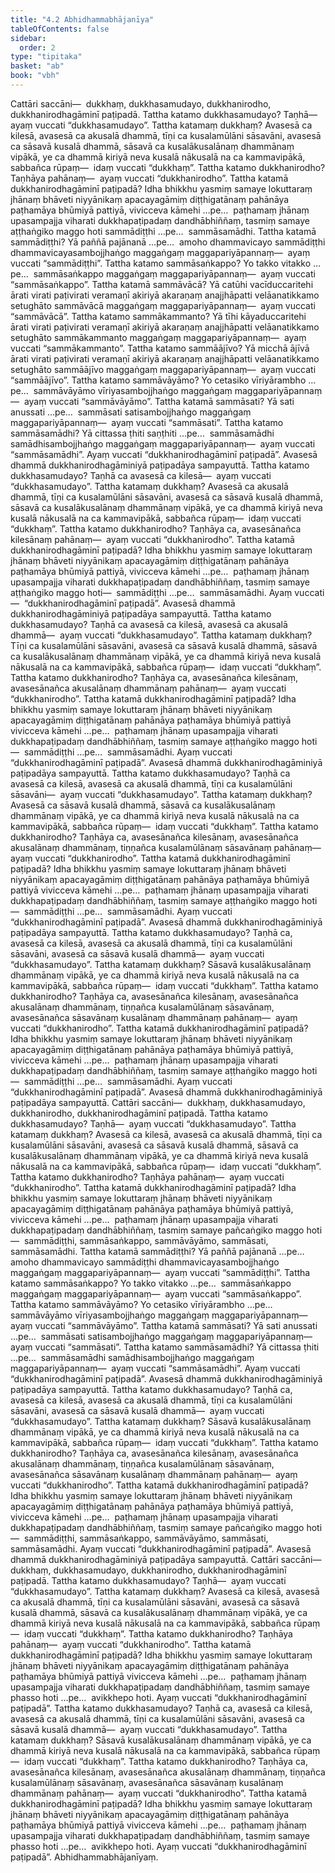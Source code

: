 ```yaml
---
title: "4.2 Abhidhammabhājanīya"
tableOfContents: false
sidebar:
  order: 2
type: "tipitaka"
basket: "ab"
book: "vbh"
---
```



<DynamicBreadcrumb />

<Division number="206" book="vbh">

<Paragraph number="767" book="vbh">
Cattāri saccāni—  dukkhaṃ, dukkhasamudayo, dukkhanirodho, dukkhanirodhagāminī paṭipadā.
</Paragraph>

<Paragraph number="768" book="vbh">
Tattha katamo dukkhasamudayo? Taṇhā—  ayaṃ vuccati “dukkhasamudayo”.
</Paragraph>

<Paragraph number="769" book="vbh">
Tattha katamaṃ dukkhaṃ? Avasesā ca kilesā, avasesā ca akusalā dhammā, tīṇi ca kusalamūlāni sāsavāni, avasesā ca sāsavā kusalā dhammā, sāsavā ca kusalākusalānaṃ dhammānaṃ vipākā, ye ca dhammā kiriyā neva kusalā nākusalā na ca kammavipākā, sabbañca rūpaṃ—  idaṃ vuccati “dukkhaṃ”.
</Paragraph>

<Paragraph number="770" book="vbh">
Tattha katamo dukkhanirodho? Taṇhāya pahānaṃ—  ayaṃ vuccati “dukkhanirodho”.
</Paragraph>

<Paragraph number="771" book="vbh">
Tattha katamā dukkhanirodhagāminī paṭipadā? Idha bhikkhu yasmiṃ samaye lokuttaraṃ jhānaṃ bhāveti niyyānikaṃ apacayagāmiṃ diṭṭhigatānaṃ pahānāya paṭhamāya bhūmiyā pattiyā, vivicceva kāmehi …pe…  paṭhamaṃ jhānaṃ upasampajja viharati dukkhapaṭipadaṃ dandhābhiññaṃ, tasmiṃ samaye aṭṭhaṅgiko maggo hoti sammādiṭṭhi …pe…  sammāsamādhi.
</Paragraph>

<Paragraph number="772" book="vbh">
Tattha katamā sammādiṭṭhi? Yā paññā pajānanā …pe…  amoho dhammavicayo sammādiṭṭhi dhammavicayasambojjhaṅgo maggaṅgaṃ maggapariyāpannaṃ—  ayaṃ vuccati “sammādiṭṭhi”.
</Paragraph>

<Paragraph number="773" book="vbh">
Tattha katamo sammāsaṅkappo? Yo takko vitakko …pe…  sammāsaṅkappo maggaṅgaṃ maggapariyāpannaṃ—  ayaṃ vuccati “sammāsaṅkappo”.
</Paragraph>

<Paragraph number="774" book="vbh">
Tattha katamā sammāvācā? Yā catūhi vacīduccaritehi ārati virati paṭivirati veramaṇī akiriyā akaraṇaṃ anajjhāpatti velāanatikkamo setughāto sammāvācā maggaṅgaṃ maggapariyāpannaṃ—  ayaṃ vuccati “sammāvācā”.
</Paragraph>

<Paragraph number="775" book="vbh">
Tattha katamo sammākammanto? Yā tīhi kāyaduccaritehi ārati virati paṭivirati veramaṇī akiriyā akaraṇaṃ anajjhāpatti velāanatikkamo setughāto sammākammanto maggaṅgaṃ maggapariyāpannaṃ—  ayaṃ vuccati “sammākammanto”.
</Paragraph>

<Paragraph number="776" book="vbh">
Tattha katamo sammāājīvo? Yā micchā ājīvā ārati virati paṭivirati veramaṇī akiriyā akaraṇaṃ anajjhāpatti velāanatikkamo setughāto sammāājīvo maggaṅgaṃ maggapariyāpannaṃ—  ayaṃ vuccati “sammāājīvo”.
</Paragraph>

<Paragraph number="777" book="vbh">
Tattha katamo sammāvāyāmo? Yo cetasiko vīriyārambho …pe…  sammāvāyāmo vīriyasambojjhaṅgo maggaṅgaṃ maggapariyāpannaṃ—  ayaṃ vuccati “sammāvāyāmo”.
</Paragraph>

<Paragraph number="778" book="vbh">
Tattha katamā sammāsati? Yā sati anussati …pe…  sammāsati satisambojjhaṅgo maggaṅgaṃ maggapariyāpannaṃ—  ayaṃ vuccati “sammāsati”.
</Paragraph>

<Paragraph number="779" book="vbh">
Tattha katamo sammāsamādhi? Yā cittassa ṭhiti saṇṭhiti …pe…  sammāsamādhi samādhisambojjhaṅgo maggaṅgaṃ maggapariyāpannaṃ—  ayaṃ vuccati “sammāsamādhi”. Ayaṃ vuccati “dukkhanirodhagāminī paṭipadā”. Avasesā dhammā dukkhanirodhagāminiyā paṭipadāya sampayuttā.
</Paragraph>

</Division>
<Division number="207" book="vbh">

<Paragraph number="780" book="vbh">
Tattha katamo dukkhasamudayo? Taṇhā ca avasesā ca kilesā—  ayaṃ vuccati “dukkhasamudayo”.
</Paragraph>

<Paragraph number="781" book="vbh">
Tattha katamaṃ dukkhaṃ? Avasesā ca akusalā dhammā, tīṇi ca kusalamūlāni sāsavāni, avasesā ca sāsavā kusalā dhammā, sāsavā ca kusalākusalānaṃ dhammānaṃ vipākā, ye ca dhammā kiriyā neva kusalā nākusalā na ca kammavipākā, sabbañca rūpaṃ—  idaṃ vuccati “dukkhaṃ”.
</Paragraph>

<Paragraph number="782" book="vbh">
Tattha katamo dukkhanirodho? Taṇhāya ca, avasesānañca kilesānaṃ pahānaṃ—  ayaṃ vuccati “dukkhanirodho”.
</Paragraph>

<Paragraph number="783" book="vbh">
Tattha katamā dukkhanirodhagāminī paṭipadā? Idha bhikkhu yasmiṃ samaye lokuttaraṃ jhānaṃ bhāveti niyyānikaṃ apacayagāmiṃ diṭṭhigatānaṃ pahānāya paṭhamāya bhūmiyā pattiyā, vivicceva kāmehi …pe…  paṭhamaṃ jhānaṃ upasampajja viharati dukkhapaṭipadaṃ dandhābhiññaṃ, tasmiṃ samaye aṭṭhaṅgiko maggo hoti—  sammādiṭṭhi …pe…  sammāsamādhi. Ayaṃ vuccati—  “dukkhanirodhagāminī paṭipadā”. Avasesā dhammā dukkhanirodhagāminiyā paṭipadāya sampayuttā.
</Paragraph>

</Division>
<Division number="208" book="vbh">

<Paragraph number="784" book="vbh">
Tattha katamo dukkhasamudayo? Taṇhā ca avasesā ca kilesā, avasesā ca akusalā dhammā—  ayaṃ vuccati “dukkhasamudayo”.
</Paragraph>

<Paragraph number="785" book="vbh">
Tattha katamaṃ dukkhaṃ? Tīṇi ca kusalamūlāni sāsavāni, avasesā ca sāsavā kusalā dhammā, sāsavā ca kusalākusalānaṃ dhammānaṃ vipākā, ye ca dhammā kiriyā neva kusalā nākusalā na ca kammavipākā, sabbañca rūpaṃ—  idaṃ vuccati “dukkhaṃ”.
</Paragraph>

<Paragraph number="786" book="vbh">
Tattha katamo dukkhanirodho? Taṇhāya ca, avasesānañca kilesānaṃ, avasesānañca akusalānaṃ dhammānaṃ pahānaṃ—  ayaṃ vuccati “dukkhanirodho”.
</Paragraph>

<Paragraph number="787" book="vbh">
Tattha katamā dukkhanirodhagāminī paṭipadā? Idha bhikkhu yasmiṃ samaye lokuttaraṃ jhānaṃ bhāveti niyyānikaṃ apacayagāmiṃ diṭṭhigatānaṃ pahānāya paṭhamāya bhūmiyā pattiyā vivicceva kāmehi …pe…  paṭhamaṃ jhānaṃ upasampajja viharati dukkhapaṭipadaṃ dandhābhiññaṃ, tasmiṃ samaye aṭṭhaṅgiko maggo hoti—  sammādiṭṭhi …pe…  sammāsamādhi. Ayaṃ vuccati “dukkhanirodhagāminī paṭipadā”. Avasesā dhammā dukkhanirodhagāminiyā paṭipadāya sampayuttā.
</Paragraph>

</Division>
<Division number="209" book="vbh">

<Paragraph number="788" book="vbh">
Tattha katamo dukkhasamudayo? Taṇhā ca avasesā ca kilesā, avasesā ca akusalā dhammā, tīṇi ca kusalamūlāni sāsavāni—  ayaṃ vuccati “dukkhasamudayo”.
</Paragraph>

<Paragraph number="789" book="vbh">
Tattha katamaṃ dukkhaṃ? Avasesā ca sāsavā kusalā dhammā, sāsavā ca kusalākusalānaṃ dhammānaṃ vipākā, ye ca dhammā kiriyā neva kusalā nākusalā na ca kammavipākā, sabbañca rūpaṃ—  idaṃ vuccati “dukkhaṃ”.
</Paragraph>

<Paragraph number="790" book="vbh">
Tattha katamo dukkhanirodho? Taṇhāya ca, avasesānañca kilesānaṃ, avasesānañca akusalānaṃ dhammānaṃ, tiṇṇañca kusalamūlānaṃ sāsavānaṃ pahānaṃ—  ayaṃ vuccati “dukkhanirodho”.
</Paragraph>

<Paragraph number="791" book="vbh">
Tattha katamā dukkhanirodhagāminī paṭipadā? Idha bhikkhu yasmiṃ samaye lokuttaraṃ jhānaṃ bhāveti niyyānikaṃ apacayagāmiṃ diṭṭhigatānaṃ pahānāya paṭhamāya bhūmiyā pattiyā vivicceva kāmehi …pe…  paṭhamaṃ jhānaṃ upasampajja viharati dukkhapaṭipadaṃ dandhābhiññaṃ, tasmiṃ samaye aṭṭhaṅgiko maggo hoti—  sammādiṭṭhi …pe…  sammāsamādhi. Ayaṃ vuccati “dukkhanirodhagāminī paṭipadā”. Avasesā dhammā dukkhanirodhagāminiyā paṭipadāya sampayuttā.
</Paragraph>

</Division>
<Division number="210" book="vbh">

<Paragraph number="792" book="vbh">
Tattha katamo dukkhasamudayo? Taṇhā ca, avasesā ca kilesā, avasesā ca akusalā dhammā, tīṇi ca kusalamūlāni sāsavāni, avasesā ca sāsavā kusalā dhammā—  ayaṃ vuccati “dukkhasamudayo”.
</Paragraph>

<Paragraph number="793" book="vbh">
Tattha katamaṃ dukkhaṃ? Sāsavā kusalākusalānaṃ dhammānaṃ vipākā, ye ca dhammā kiriyā neva kusalā nākusalā na ca kammavipākā, sabbañca rūpaṃ—  idaṃ vuccati “dukkhaṃ”.
</Paragraph>

<Paragraph number="794" book="vbh">
Tattha katamo dukkhanirodho? Taṇhāya ca, avasesānañca kilesānaṃ, avasesānañca akusalānaṃ dhammānaṃ, tiṇṇañca kusalamūlānaṃ sāsavānaṃ, avasesānañca sāsavānaṃ kusalānaṃ dhammānaṃ pahānaṃ—  ayaṃ vuccati “dukkhanirodho”.
</Paragraph>

<Paragraph number="795" book="vbh">
Tattha katamā dukkhanirodhagāminī paṭipadā? Idha bhikkhu yasmiṃ samaye lokuttaraṃ jhānaṃ bhāveti niyyānikaṃ apacayagāmiṃ diṭṭhigatānaṃ pahānāya paṭhamāya bhūmiyā pattiyā, vivicceva kāmehi …pe…  paṭhamaṃ jhānaṃ upasampajja viharati dukkhapaṭipadaṃ dandhābhiññaṃ, tasmiṃ samaye aṭṭhaṅgiko maggo hoti—  sammādiṭṭhi …pe…  sammāsamādhi. Ayaṃ vuccati “dukkhanirodhagāminī paṭipadā”. Avasesā dhammā dukkhanirodhagāminiyā paṭipadāya sampayuttā.
</Paragraph>

</Division>
<Division number="211" book="vbh">

<Paragraph number="796" book="vbh">
Cattāri saccāni—  dukkhaṃ, dukkhasamudayo, dukkhanirodho, dukkhanirodhagāminī paṭipadā.
</Paragraph>

<Paragraph number="797" book="vbh">
Tattha katamo dukkhasamudayo? Taṇhā—  ayaṃ vuccati “dukkhasamudayo”.
</Paragraph>

<Paragraph number="798" book="vbh">
Tattha katamaṃ dukkhaṃ? Avasesā ca kilesā, avasesā ca akusalā dhammā, tīṇi ca kusalamūlāni sāsavāni, avasesā ca sāsavā kusalā dhammā, sāsavā ca kusalākusalānaṃ dhammānaṃ vipākā, ye ca dhammā kiriyā neva kusalā nākusalā na ca kammavipākā, sabbañca rūpaṃ—  idaṃ vuccati “dukkhaṃ”.
</Paragraph>

<Paragraph number="799" book="vbh">
Tattha katamo dukkhanirodho? Taṇhāya pahānaṃ—  ayaṃ vuccati “dukkhanirodho”.
</Paragraph>

<Paragraph number="800" book="vbh">
Tattha katamā dukkhanirodhagāminī paṭipadā? Idha bhikkhu yasmiṃ samaye lokuttaraṃ jhānaṃ bhāveti niyyānikaṃ apacayagāmiṃ diṭṭhigatānaṃ pahānāya paṭhamāya bhūmiyā pattiyā, vivicceva kāmehi …pe…  paṭhamaṃ jhānaṃ upasampajja viharati dukkhapaṭipadaṃ dandhābhiññaṃ, tasmiṃ samaye pañcaṅgiko maggo hoti—  sammādiṭṭhi, sammāsaṅkappo, sammāvāyāmo, sammāsati, sammāsamādhi.
</Paragraph>

<Paragraph number="801" book="vbh">
Tattha katamā sammādiṭṭhi? Yā paññā pajānanā …pe…  amoho dhammavicayo sammādiṭṭhi dhammavicayasambojjhaṅgo maggaṅgaṃ maggapariyāpannaṃ—  ayaṃ vuccati “sammādiṭṭhi”.
</Paragraph>

<Paragraph number="802" book="vbh">
Tattha katamo sammāsaṅkappo? Yo takko vitakko …pe…  sammāsaṅkappo maggaṅgaṃ maggapariyāpannaṃ—  ayaṃ vuccati “sammāsaṅkappo”.
</Paragraph>

<Paragraph number="803" book="vbh">
Tattha katamo sammāvāyāmo? Yo cetasiko vīriyārambho …pe…  sammāvāyāmo vīriyasambojjhaṅgo maggaṅgaṃ maggapariyāpannaṃ—  ayaṃ vuccati “sammāvāyāmo”.
</Paragraph>

<Paragraph number="804" book="vbh">
Tattha katamā sammāsati? Yā sati anussati …pe…  sammāsati satisambojjhaṅgo maggaṅgaṃ maggapariyāpannaṃ—  ayaṃ vuccati “sammāsati”.
</Paragraph>

<Paragraph number="805" book="vbh">
Tattha katamo sammāsamādhi? Yā cittassa ṭhiti …pe…  sammāsamādhi samādhisambojjhaṅgo maggaṅgaṃ maggapariyāpannaṃ—  ayaṃ vuccati “sammāsamādhi”. Ayaṃ vuccati “dukkhanirodhagāminī paṭipadā”. Avasesā dhammā dukkhanirodhagāminiyā paṭipadāya sampayuttā.
</Paragraph>

</Division>
<Division number="212" book="vbh">

<Paragraph number="806" book="vbh">
Tattha katamo dukkhasamudayo? Taṇhā ca, avasesā ca kilesā, avasesā ca akusalā dhammā, tīṇi ca kusalamūlāni sāsavāni, avasesā ca sāsavā kusalā dhammā—  ayaṃ vuccati “dukkhasamudayo”.
</Paragraph>

<Paragraph number="807" book="vbh">
Tattha katamaṃ dukkhaṃ? Sāsavā kusalākusalānaṃ dhammānaṃ vipākā, ye ca dhammā kiriyā neva kusalā nākusalā na ca kammavipākā, sabbañca rūpaṃ—  idaṃ vuccati “dukkhaṃ”.
</Paragraph>

<Paragraph number="808" book="vbh">
Tattha katamo dukkhanirodho? Taṇhāya ca, avasesānañca kilesānaṃ, avasesānañca akusalānaṃ dhammānaṃ, tiṇṇañca kusalamūlānaṃ sāsavānaṃ, avasesānañca sāsavānaṃ kusalānaṃ dhammānaṃ pahānaṃ—  ayaṃ vuccati “dukkhanirodho”.
</Paragraph>

<Paragraph number="809" book="vbh">
Tattha katamā dukkhanirodhagāminī paṭipadā? Idha bhikkhu yasmiṃ samaye lokuttaraṃ jhānaṃ bhāveti niyyānikaṃ apacayagāmiṃ diṭṭhigatānaṃ pahānāya paṭhamāya bhūmiyā pattiyā, vivicceva kāmehi …pe…  paṭhamaṃ jhānaṃ upasampajja viharati dukkhapaṭipadaṃ dandhābhiññaṃ, tasmiṃ samaye pañcaṅgiko maggo hoti—  sammādiṭṭhi, sammāsaṅkappo, sammāvāyāmo, sammāsati, sammāsamādhi. Ayaṃ vuccati “dukkhanirodhagāminī paṭipadā”. Avasesā dhammā dukkhanirodhagāminiyā paṭipadāya sampayuttā.
</Paragraph>

</Division>
<Division number="213" book="vbh">

<Paragraph number="810" book="vbh">
Cattāri saccāni—  dukkhaṃ, dukkhasamudayo, dukkhanirodho, dukkhanirodhagāminī paṭipadā.
</Paragraph>

<Paragraph number="811" book="vbh">
Tattha katamo dukkhasamudayo? Taṇhā—  ayaṃ vuccati “dukkhasamudayo”.
</Paragraph>

<Paragraph number="812" book="vbh">
Tattha katamaṃ dukkhaṃ? Avasesā ca kilesā, avasesā ca akusalā dhammā, tīṇi ca kusalamūlāni sāsavāni, avasesā ca sāsavā kusalā dhammā, sāsavā ca kusalākusalānaṃ dhammānaṃ vipākā, ye ca dhammā kiriyā neva kusalā nākusalā na ca kammavipākā, sabbañca rūpaṃ—  idaṃ vuccati “dukkhaṃ”.
</Paragraph>

<Paragraph number="813" book="vbh">
Tattha katamo dukkhanirodho? Taṇhāya pahānaṃ—  ayaṃ vuccati “dukkhanirodho”.
</Paragraph>

<Paragraph number="814" book="vbh">
Tattha katamā dukkhanirodhagāminī paṭipadā? Idha bhikkhu yasmiṃ samaye lokuttaraṃ jhānaṃ bhāveti niyyānikaṃ apacayagāmiṃ diṭṭhigatānaṃ pahānāya paṭhamāya bhūmiyā pattiyā vivicceva kāmehi …pe…  paṭhamaṃ jhānaṃ upasampajja viharati dukkhapaṭipadaṃ dandhābhiññaṃ, tasmiṃ samaye phasso hoti …pe…  avikkhepo hoti. Ayaṃ vuccati “dukkhanirodhagāminī paṭipadā”.
</Paragraph>

</Division>
<Division number="214" book="vbh">

<Paragraph number="815" book="vbh">
Tattha katamo dukkhasamudayo? Taṇhā ca, avasesā ca kilesā, avasesā ca akusalā dhammā, tīṇi ca kusalamūlāni sāsavāni, avasesā ca sāsavā kusalā dhammā—  ayaṃ vuccati “dukkhasamudayo”.
</Paragraph>

<Paragraph number="816" book="vbh">
Tattha katamaṃ dukkhaṃ? Sāsavā kusalākusalānaṃ dhammānaṃ vipākā, ye ca dhammā kiriyā neva kusalā nākusalā na ca kammavipākā, sabbañca rūpaṃ—  idaṃ vuccati “dukkhaṃ”.
</Paragraph>

<Paragraph number="817" book="vbh">
Tattha katamo dukkhanirodho? Taṇhāya ca, avasesānañca kilesānaṃ, avasesānañca akusalānaṃ dhammānaṃ, tiṇṇañca kusalamūlānaṃ sāsavānaṃ, avasesānañca sāsavānaṃ kusalānaṃ dhammānaṃ pahānaṃ—  ayaṃ vuccati “dukkhanirodho”.
</Paragraph>

<Paragraph number="818" book="vbh">
Tattha katamā dukkhanirodhagāminī paṭipadā? Idha bhikkhu yasmiṃ samaye lokuttaraṃ jhānaṃ bhāveti niyyānikaṃ apacayagāmiṃ diṭṭhigatānaṃ pahānāya paṭhamāya bhūmiyā pattiyā vivicceva kāmehi …pe…  paṭhamaṃ jhānaṃ upasampajja viharati dukkhapaṭipadaṃ dandhābhiññaṃ, tasmiṃ samaye phasso hoti …pe…  avikkhepo hoti. Ayaṃ vuccati “dukkhanirodhagāminī paṭipadā”.

</Paragraph>
</Division>

<Paragraph number="819" type="center" book="vbh">
Abhidhammabhājanīyaṃ.
</Paragraph>